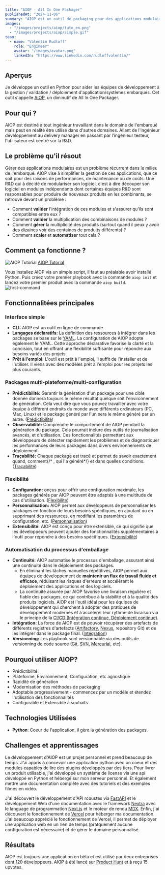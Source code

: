 ```yaml
---
title: "AIOP - All In One Packager"
publishedAt: "2024-11-06"
summary: "AIOP est un outil de packaging pour des applications modulaires."
images:
  - "/images/projects/aiop/tuto_en.png"
  - "/images/projects/aiop/simple.gif"
team:
  - name: "Valentin Rudloff"
    role: "Engineer"
    avatar: "/images/avatar.png"
    linkedIn: "https://www.linkedin.com/rudloffvalentin/"
---
```


## Aperçus

Je développe un outil en Python pour aider les équipes de développement à la gestion / validation / déploiement d'application/systèmes embarqués. Cet outil s'appelle [AIOP](https://aiop.io), un diminutif de All In One Packager.

## Pour qui ?

AIOP est destiné à tout ingénieur travaillant dans le domaine de l'embarqué mais peut en réalité être utilisé dans d'autres domaines. Allant de l'ingénieur développement au delivery manager en passant par l'ingénieur testeur, l'utilisateur est centré sur la R&D.

## Le problème qu'il résout

Gérer des applications modulaires est un problème récurrent dans le milieu de l'embarqué. AIOP vise à simplifier la gestion de ces applications, que ce soit pour des raisons de performances, de maintenance ou de coûts.
Une R&D qui à décidé de modulariser son logiciel, c'est à dire découper son logiciel en modules indépendants dont certaines équipes R&D sont responsables pour produire de nouveaux produits en les combinants, se retrouve devant un problème :

- Comment **valider** l'intégration de ces modules et s'assurer qu'ils sont compatibles entre eux ?
- Comment **valider** la multiplication des combinaisons de modules ?
- Comment **gérer** la multiplicité des produits (surtout quand il peux y avoir des dizaines voir des centaines de produits différents) ?
- Comment **scaler** et **automatiser** tout cela ?

## Comment ça fonctionne ?

![AIOP Tutorial](/images/projects/aiop/prez-fr.jpg)
[AIOP Tutorial](https://youtu.be/MxDBC8RRkoY)

Vous installez AIOP via un simple script, il faut au préalable avoir installé Python. Puis créez votre premier playbook avec la commande `aiop init` et lancez votre premier produit avec la commande `aiop build`.
![first-command](/images/projects/aiop/tuto_en.png)

## Fonctionnalitées principales

### Interface simple

- **CLI:** AIOP est un outil en ligne de commande.
- **Langages déclaratifs:** La définition des ressources à intégrer dans les packages se base sur le [YAML](https://www.redhat.com/fr/topics/automation/what-is-yaml). La configuration de AIOP adopte également le YAML. Cette approche déclarative favorise la clarté et la concision, tout en offrant une flexibilité suffisante pour répondre aux besoins variés des projets.
- **Prêt à l'emploi:** L'outil est prêt à l'emploi, il suffit de l'installer et de l'utiliser. Il viens avec des modèles prêt à l'emploi pour les projets les plus courants.

### Packages multi-plateforme/multi-configuration

- **Prédictibilité:** Garantir la génération d'un package pour une cible donnée donnera toujours le même résultat quelque soit l'environnement de génération. Cela veut dire que vous pouvez travailler avec votre équipe à différent endroits du monde avec différents ordinateurs (PC, Mac, Linux) et le package généré par l'un sera le même généré par un autre. ([Prédictibilité](https://aiop.io/docs/declarations/overview))
- **Observabilité:** Comprendre le comportement de AIOP pendant la génération du package. Cela pourrait inclure des outils de journalisation avancés, et d'utilisation. Ces fonctionnalités permettent aux développeurs de détecter rapidement les problèmes et de diagnostiquer les performances de leurs packages dans divers environnements de déploiement.
- **Traçabilité:** Chaque package est tracé et permet de savoir exactement quand, comment{/* , qui l'a généré*/} et dans quelles conditions. ([Traçabilité](https://aiop.io/docs/declarations/overview#base-dune-déclarationy))

### Flexibilité
- **Configuration:** onçus pour offrir une configuration maximale, les packages générés par AIOP peuvent être adaptés à une multitude de cas d'utilisation. ([Flexibilité](https://aiop.io/docs/declarations/selection))
- **Personnalisation:** AIOP permet aux développeurs de personnaliser les packages en fonction de leurs besoins spécifiques, en ajoutant ou en supprimant des ressources, en modifiant les paramètres de configuration, etc. ([Personnalisation](https://aiop.io/docs/configurations/user))
- **Extensibilité:** AIOP est conçu pour être extensible, ce qui signifie que les développeurs peuvent ajouter des fonctionnalités supplémentaires à l'outil pour répondre à des besoins spécifiques. ([Extensibilité](https://aiop.io/docs/aiop-lib/plugins))

### Automatisation du processus d'emballage

- **Continuité:** AIOP automatise le processus d'emballage, assurant ainsi une continuité dans le déploiement des packages.
  - En éliminant les tâches manuelles répétitives, AIOP permet aux équipes de développement de **maintenir un flux de travail fluide et efficace**, réduisant les risques d'erreurs et accélérant le déploiement des applications et des logiciels.
  - La continuité assurée par AIOP favorise une livraison régulière et fiable des packages, ce qui contribue à la stabilité et à la qualité des produits logiciels. AIOP est l'outil idéal pour les équipes de développement qui cherchent à adopter des pratiques de développement modernes et à accélérer leur rythme de livraison via le principe de la [CI/CD (Intégration continue, Déploiement continue)](https://www.redhat.com/fr/topics/devops/what-is-ci-cd).
- **Intégration:** La force de AIOP est de pouvoir récupérer des artefacts de différents registres d'artefacts ([Artifactory](https://jfrog.com/fr/artifactory/), [Nexus](https://www.sonatype.com/products/sonatype-nexus-repository), repository Git) et de les intégrer dans le package final. ([Intégration](https://aiop.io/docs/configurations/playbook#repositories))
- **Versionning:** Les playbook sont versionnable via des outils de versionning de code source ([Git](https://git-scm.com/), [SVN](https://subversion.apache.org/), [Mercurial](https://www.mercurial-scm.org/), etc).

## Pourquoi utiliser AIOP?

- Prédictibilité
- Plateforme, Environnement, Configuration, etc agnostique
- Rapidité de génération
- Modernisation des méthodes de packaging
- Adoptable progressivement - commencez par un modèle et étendez l'utilisation des fonctionnalités
- Configurable et Extensible à souhaits

## Technologies Utilisées

- **Python**: Coeur de l'application, il gère la génération des packages.

## Challenges et apprentissages

Le développement d'AIOP est un projet personnel et prend beaucoup de temps. J'ai appris à concevoir une application python avec un coeur et des modules capables de lire des plugins développés par des tiers.
Pour livrer un produit utilisable, j'ai développé un système de license via une api développé en Python et hébergé sur mon serveur personnel. Et également mettre une documentation complète avec des tutoriels et des exemples filmés en vidéo.

J'ai découvert le développement d'API robustes via [FastAPI](https://fastapi.tiangolo.com/) et le développement Web d'une documentation avec le framework [Nextra](https://nextra.site) avec le language de programmation [Next.js](https://nextjs.org/) et le moteur de rendu [MDX](https://mdxjs.com/).
Enfin, j'ai découvert le fonctionnement de [Vercel](https://vercel.com/) pour héberger ma documentation. J'ai beaucoup apprécié le fonctionnement de Vercel, il permet de déployer une application web en un rien de temps (pratquement aucune configuration est nécessaire) et de gérer le domaine personnalisé.

## Résultats

AIOP est toujours une application en bêta et est utilisé par deux entreprises dont 120 développeurs. AIOP à été lancé sur [Product Hunt](https://www.producthunt.com/products/aiop) et à reçu 15 upvotes.